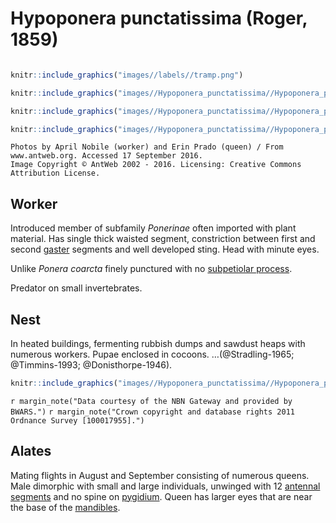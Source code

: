 # **Hypoponera punctatissima** (Roger, 1859)

```marginfigure
```

```r
knitr::include_graphics("images//labels//tramp.png")
```

```r
knitr::include_graphics("images//Hypoponera_punctatissima//Hypoponera_punctatissima_head.jpg")
```

```r
knitr::include_graphics("images//Hypoponera_punctatissima//Hypoponera_punctatissima_queen.jpg")
```

```r
knitr::include_graphics("images//Hypoponera_punctatissima//Hypoponera_punctatissima_side.jpg")
```
```block
Photos by April Nobile (worker) and Erin Prado (queen) / From www.antweb.org. Accessed 17 September 2016.
Image Copyright © AntWeb 2002 - 2016. Licensing: Creative Commons Attribution License.
```

## Worker
Introduced member of subfamily *Ponerinae*  often imported with plant material. Has single thick waisted segment, constriction between first and second [gaster](#glossary) segments and well developed sting. Head with minute eyes.

Unlike *Ponera coarcta* finely punctured with no [subpetiolar process](#glossary).

Predator on small invertebrates.

## Nest
In heated buildings, fermenting rubbish dumps and sawdust heaps with numerous workers. Pupae enclosed in cocoons. ...(@Stradling-1965; @Timmins-1993; @Donisthorpe-1946).

```r
knitr::include_graphics("images//Hypoponera_punctatissima//Hypoponera_punctatissima_map.png")
```
`r margin_note("Data courtesy of the NBN Gateway and provided by BWARS.")`
`r margin_note("Crown copyright and database rights 2011 Ordnance Survey [100017955].")`

## Alates
Mating flights in August and September consisting of numerous queens. Male dimorphic with small and large individuals, unwinged with 12 [antennal segments](#glossary) and no spine on [pygidium](#glossary). Queen has larger eyes that are near the base of the [mandibles](#glossary).

\pagebreak